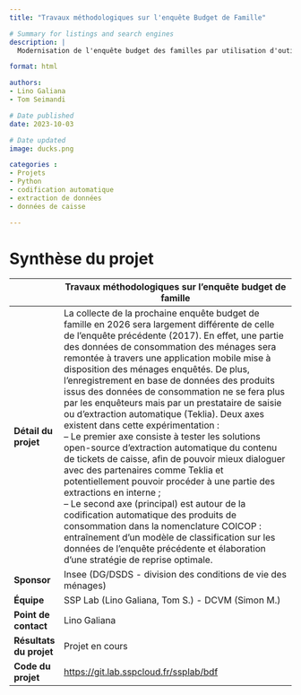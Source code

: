 ```yaml
---
title: "Travaux méthodologiques sur l'enquête Budget de Famille"

# Summary for listings and search engines
description: |
  Modernisation de l'enquête budget des familles par utilisation d'outils de classification automatique

format: html

authors: 
- Lino Galiana
- Tom Seimandi

# Date published
date: 2023-10-03

# Date updated
image: ducks.png

categories : 
- Projets
- Python
- codification automatique
- extraction de données
- données de caisse

---
```


# Synthèse du projet

|              | Travaux méthodologiques sur l'enquête budget de famille                            |
|--------------|------------------------------------------------------------------------------------|
| **Détail du projet**         | La collecte de la prochaine enquête budget de famille en 2026 sera largement différente de celle de l'enquête précédente (2017). En effet, une partie des données de consommation des ménages sera remontée à travers une application mobile mise à disposition des ménages enquêtés. De plus, l'enregistrement en base de données des produits issus des données de consommation ne se fera plus par les enquêteurs mais par un prestataire de saisie ou d'extraction automatique (Teklia). Deux axes existent dans cette expérimentation : <br> -- Le premier axe consiste à tester les solutions open-source d'extraction automatique du contenu de tickets de caisse, afin de pouvoir mieux dialoguer avec des partenaires comme Teklia et potentiellement pouvoir procéder à une partie des extractions en interne ; <br> -- Le second axe (principal) est autour de la codification automatique des produits de consommation dans la nomenclature COICOP : entraînement d'un modèle de classification sur les données de l'enquête précédente et élaboration d'une stratégie de reprise optimale.                                                                                             |
| **Sponsor**                  | Insee (DG/DSDS - division des conditions de vie des ménages)         |
| **Équipe**                   | SSP Lab (Lino Galiana, Tom S.) - DCVM (Simon M.)           |
| **Point de contact**         | Lino Galiana                                                         |
| **Résultats du projet**      | Projet en cours                                                      |
| **Code du projet**           |[https://git.lab.sspcloud.fr/ssplab/bdf](https://git.lab.sspcloud.fr/ssplab/bdf) |


